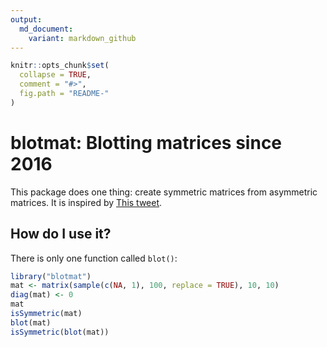 ```yaml
---
output:
  md_document:
    variant: markdown_github
---
```


<!-- README.md is generated from README.Rmd. Please edit that file -->

```r
knitr::opts_chunk$set(
  collapse = TRUE,
  comment = "#>",
  fig.path = "README-"
)
```

# blotmat: Blotting matrices since 2016

This package does one thing: create symmetric matrices from asymmetric matrices.
It is inspired by [This tweet](https://twitter.com/algaebarnacle/status/713103252582064128).


## How do I use it?

There is only one function called `blot()`:

```r
library("blotmat")
mat <- matrix(sample(c(NA, 1), 100, replace = TRUE), 10, 10)
diag(mat) <- 0
mat
isSymmetric(mat)
blot(mat)
isSymmetric(blot(mat))
```